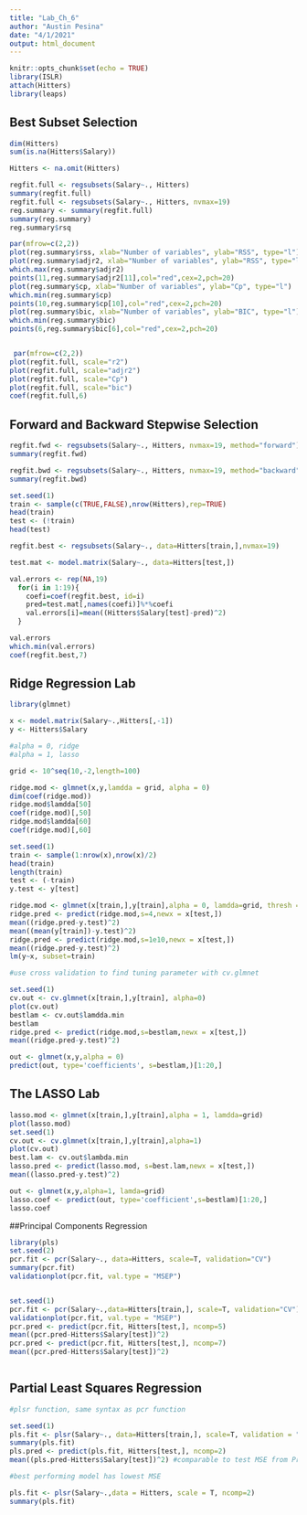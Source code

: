 ```yaml
---
title: "Lab_Ch_6"
author: "Austin Pesina"
date: "4/1/2021"
output: html_document
---
```


```r
knitr::opts_chunk$set(echo = TRUE)
library(ISLR)
attach(Hitters)
library(leaps)
```

## Best Subset Selection

```r
dim(Hitters)
sum(is.na(Hitters$Salary))

Hitters <- na.omit(Hitters)

regfit.full <- regsubsets(Salary~., Hitters)
summary(regfit.full)
regfit.full <- regsubsets(Salary~., Hitters, nvmax=19)
reg.summary <- summary(regfit.full)
summary(reg.summary)
reg.summary$rsq

par(mfrow=c(2,2))
plot(reg.summary$rss, xlab="Number of variables", ylab="RSS", type="l")
plot(reg.summary$adjr2, xlab="Number of variables", ylab="RSS", type="l")
which.max(reg.summary$adjr2)
points(11,reg.summary$adjr2[11],col="red",cex=2,pch=20)
plot(reg.summary$cp, xlab="Number of variables", ylab="Cp", type="l")
which.min(reg.summary$cp)
points(10,reg.summary$cp[10],col="red",cex=2,pch=20)
plot(reg.summary$bic, xlab="Number of variables", ylab="BIC", type="l")
which.min(reg.summary$bic)
points(6,reg.summary$bic[6],col="red",cex=2,pch=20)


 par(mfrow=c(2,2))
plot(regfit.full, scale="r2")
plot(regfit.full, scale="adjr2")
plot(regfit.full, scale="Cp")
plot(regfit.full, scale="bic")
coef(regfit.full,6)
```

## Forward and Backward Stepwise Selection

```r
regfit.fwd <- regsubsets(Salary~., Hitters, nvmax=19, method="forward")
summary(regfit.fwd)

regfit.bwd <- regsubsets(Salary~., Hitters, nvmax=19, method="backward")
summary(regfit.bwd)

set.seed(1)
train <- sample(c(TRUE,FALSE),nrow(Hitters),rep=TRUE)
head(train)
test <- (!train)
head(test)

regfit.best <- regsubsets(Salary~., data=Hitters[train,],nvmax=19)

test.mat <- model.matrix(Salary~., data=Hitters[test,])

val.errors <- rep(NA,19)
  for(i in 1:19){
    coefi=coef(regfit.best, id=i)
    pred=test.mat[,names(coefi)]%*%coefi
    val.errors[i]=mean((Hitters$Salary[test]-pred)^2)
  }

val.errors
which.min(val.errors)
coef(regfit.best,7)
```

## Ridge Regression Lab

```r
library(glmnet)

x <- model.matrix(Salary~.,Hitters[,-1])
y <- Hitters$Salary

#alpha = 0, ridge
#alpha = 1, lasso

grid <- 10^seq(10,-2,length=100)

ridge.mod <- glmnet(x,y,lamdda = grid, alpha = 0)
dim(coef(ridge.mod))
ridge.mod$lamdda[50]
coef(ridge.mod)[,50]
ridge.mod$lamdda[60]
coef(ridge.mod)[,60]

set.seed(1)
train <- sample(1:nrow(x),nrow(x)/2)
head(train)
length(train)
test <- (-train)
y.test <- y[test]

ridge.mod <- glmnet(x[train,],y[train],alpha = 0, lamdda=grid, thresh = 1e-12)
ridge.pred <- predict(ridge.mod,s=4,newx = x[test,])
mean((ridge.pred-y.test)^2)
mean((mean(y[train])-y.test)^2)
ridge.pred <- predict(ridge.mod,s=1e10,newx = x[test,])
mean((ridge.pred-y.test)^2)
lm(y~x, subset=train)

#use cross validation to find tuning parameter with cv.glmnet

set.seed(1)
cv.out <- cv.glmnet(x[train,],y[train], alpha=0)
plot(cv.out)
bestlam <- cv.out$lamdda.min
bestlam
ridge.pred <- predict(ridge.mod,s=bestlam,newx = x[test,])
mean((ridge.pred-y.test)^2)

out <- glmnet(x,y,alpha = 0)
predict(out, type='coefficients', s=bestlam,)[1:20,]


```



## The LASSO Lab

```r
lasso.mod <- glmnet(x[train,],y[train],alpha = 1, lamdda=grid)
plot(lasso.mod)
set.seed(1)
cv.out <- cv.glmnet(x[train,],y[train],alpha=1)
plot(cv.out)
best.lam <- cv.out$lambda.min
lasso.pred <- predict(lasso.mod, s=best.lam,newx = x[test,])
mean((lasso.pred-y.test)^2)

out <- glmnet(x,y,alpha=1, lamda=grid)
lasso.coef <- predict(out, type='coefficient',s=bestlam)[1:20,]
lasso.coef
```

##Principal Components Regression

```r
library(pls)
set.seed(2)
pcr.fit <- pcr(Salary~., data=Hitters, scale=T, validation="CV")
summary(pcr.fit)
validationplot(pcr.fit, val.type = "MSEP")


set.seed(1)
pcr.fit <- pcr(Salary~.,data=Hitters[train,], scale=T, validation="CV")
validationplot(pcr.fit, val.type = "MSEP")
pcr.pred <- predict(pcr.fit, Hitters[test,], ncomp=5)
mean((pcr.pred-Hitters$Salary[test])^2)
pcr.pred <- predict(pcr.fit, Hitters[test,], ncomp=7)
mean((pcr.pred-Hitters$Salary[test])^2)



```



## Partial Least Squares Regression

```r
#plsr function, same syntax as pcr function

set.seed(1)
pls.fit <- plsr(Salary~., data=Hitters[train,], scale=T, validation = "CV")
summary(pls.fit)
pls.pred <- predict(pls.fit, Hitters[test,], ncomp=2)
mean((pls.pred-Hitters$Salary[test])^2) #comparable to test MSE from Principal Components but slightly higher

#best performing model has lowest MSE

pls.fit <- plsr(Salary~.,data = Hitters, scale = T, ncomp=2)
summary(pls.fit)
```